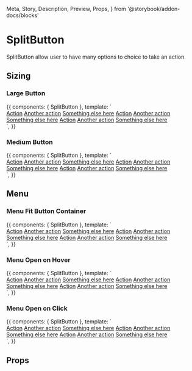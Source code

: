   Meta,
  Story,
  Description,
  Preview,
  Props,
} from '@storybook/addon-docs/blocks'


<Meta title="Components|SplitButton" component={SplitButton} />

# SplitButton

SplitButton allow user to have many options to choice to take an action.

## Sizing

### Large Button

<Preview>
  <Story name="Large" height="225px">
    {{
      components: { SplitButton },
      template: `
        <div class="row-items lg-offset-left">
          <SplitButton text="Large Button" size="large">
            <a href="#">Action</a>
            <a href="#">Another action</a>
            <a href="#">Something else here</a>
          </SplitButton>
          <SplitButton text="Large Button" size="large" color="primary" >
            <a href="#">Action</a>
            <a href="#">Another action</a>
            <a href="#">Something else here</a>
          </SplitButton>
          <SplitButton text="Large Button" size="large" color="secondary">
            <a href="#">Action</a>
            <a href="#">Another action</a>
            <a href="#">Something else here</a>
          </SplitButton>
        </div>
      `,
    }}
  </Story>
</Preview>

### Medium Button

<Preview>
  <Story name="Medium" height="225px">
    {{
      components: { SplitButton },
      template: `
        <div class="row-items lg-offset-left">
          <SplitButton text="Medium Button" size="medium">
            <a href="#">Action</a>
            <a href="#">Another action</a>
            <a href="#">Something else here</a>
          </SplitButton>
          <SplitButton text="Medium Button" size="medium" color="primary">
            <a href="#">Action</a>
            <a href="#">Another action</a>
            <a href="#">Something else here</a>
          </SplitButton>
          <SplitButton text="Medium Button" size="medium" color="secondary">
            <a href="#">Action</a>
            <a href="#">Another action</a>
            <a href="#">Something else here</a>
          </SplitButton>
        </div>
      `,
    }}
  </Story>
</Preview>

## Menu

### Menu Fit Button Container

<Preview>
  <Story name="Menu Fit Button Container" height="225px">
    {{
      components: { SplitButton },
      template: `
        <div class="row-items lg-offset-left">
          <SplitButton text="Container" isFitMenu="true">
            <a href="#">Action</a>
            <a href="#">Another action</a>
            <a href="#">Something else here</a>
          </SplitButton>
          <SplitButton text="Container" color="primary" isFitMenu="true">
            <a href="#">Action</a>
            <a href="#">Another action</a>
            <a href="#">Something else here</a>
          </SplitButton>
          <SplitButton text="Container" color="secondary" isFitMenu="true">
            <a href="#">Action</a>
            <a href="#">Another action</a>
            <a href="#">Something else here</a>
          </SplitButton>
        </div>
      `,
    }}
  </Story>
</Preview>

### Menu Open on Hover

<Preview>
  <Story name="Menu Open on Hover" height="225px">
    {{
      components: { SplitButton },
      template: `
        <div class="row-items lg-offset-left">
          <SplitButton text="Menu Hover" openType="hover">
            <a href="#">Action</a>
            <a href="#">Another action</a>
            <a href="#">Something else here</a>
          </SplitButton>
          <SplitButton text="Menu Hover" color="primary" openType="hover">
            <a href="#">Action</a>
            <a href="#">Another action</a>
            <a href="#">Something else here</a>
          </SplitButton>
          <SplitButton text="Menu Hover" color="secondary" openType="hover">
            <a href="#">Action</a>
            <a href="#">Another action</a>
            <a href="#">Something else here</a>
          </SplitButton>
        </div>
      `,
    }}
  </Story>
</Preview>

### Menu Open on Click

<Preview>
  <Story name="Menu Open on Click" height="225px">
    {{
      components: { SplitButton },
      template: `
        <div class="row-items lg-offset-left">
          <SplitButton text="Menu Click" openType="click">
            <a href="#">Action</a>
            <a href="#">Another action</a>
            <a href="#">Something else here</a>
          </SplitButton>
          <SplitButton text="Menu Click" color="primary" openType="click">
            <a href="#">Action</a>
            <a href="#">Another action</a>
            <a href="#">Something else here</a>
          </SplitButton>
          <SplitButton text="Menu Click" color="secondary" openType="click">
            <a href="#">Action</a>
            <a href="#">Another action</a>
            <a href="#">Something else here</a>
          </SplitButton>
        </div>
      `,
    }}
  </Story>
</Preview>

## Props

<Props of={SplitButton} />
